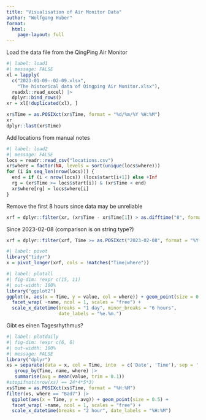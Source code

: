 ```yaml
---
title: "Visualisation of Air Monitor Data"
author: "Wolfgang Huber"
format: 
  html:
    page-layout: full
---
```


Load the data file from the QingPing Air Monitor

```r
#| label: load1
#| message: FALSE
xl = lapply(
  c("2023-01-09--02-09.xlsx",
    "The historical data of Qingping Air Monitor.xlsx"), 
  readxl::read_excel) |> 
  dplyr::bind_rows() 
xr = xl[!duplicated(xl), ]

xr$Time = as.POSIXct(xr$Time, format = "%d/%m/%Y %H:%M")
xr
dplyr::last(xr$Time)
```

Add locations from manual notes

```r
#| label: load2
#| message: FALSE
locs = readr::read_csv("locations.csv")
xr$where = factor(NA, levels = sort(unique(locs$where)))
for (i in seq_len(nrow(locs))) {
  end = if (i < nrow(locs)) (locs$start[i+1]) else +Inf
  rg = (xr$Time >= locs$start[i]) & (xr$Time < end) 
  xr$where[rg] = locs$where[i]
}
```

Remove the first 8 hours since data may be unreliable

```r
xrf = dplyr::filter(xr, (xr$Time - xr$Time[1]) > as.difftime("8", format = "%H"))
```

Since 2023-02-08 (comparison is on string type?)

```r
xrf = dplyr::filter(xrf, Time >= as.POSIXct("2023-02-08", format = "%Y-%m-%d")) 
```

```r
#| label: pivot
library("tidyr")
x = pivot_longer(xrf, cols = !matches("Time|where"))
```

```r
#| label: plotall
#| fig-dim: !expr c(15, 11)
#| out-width: 100%
library("ggplot2")
ggplot(x, aes(x = Time, y = value, col = where)) + geom_point(size = 0.5) +
  facet_wrap( ~name, ncol = 1, scales = "free") +
  scale_x_datetime(breaks = "1 day", minor_breaks = "6 hours",
                   date_labels = "%e.%m.")
```

Gibt es einen Tagesrhythmus?

```r
#| label: plotdaily
#| fig-dim: !expr c(6, 6)
#| out-width: 100%
#| message: FALSE
library("dplyr")
xs = separate(data = x, col = Time, into  = c('Date', 'Time'), sep = ' ') |>
   group_by(Time, name, where) |>
   summarise(avg = mean(value, trim = 0.1)) 
#stopifnot(nrow(xs) == 24*4*5*3)
xs$Time = as.POSIXct(xs$Time, format = "%H:%M")
filter(xs, where == "Bad7") |>
  ggplot(aes(x = Time, y = avg)) + geom_point(size = 0.5) +
  facet_wrap( ~name, ncol = 1, scales = "free") +
  scale_x_datetime(breaks = "2 hour", date_labels = "%H:%M")
```